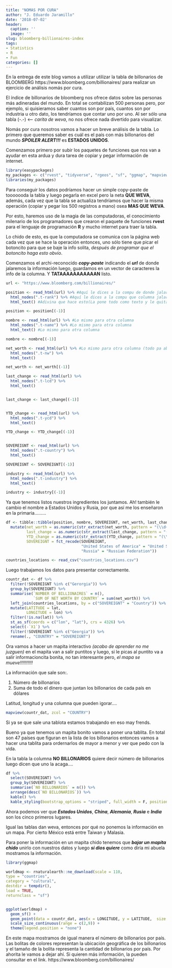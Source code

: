 ```yaml
---
title: "NOMAS POR CURA"
author: "J. Eduardo Jaramillo"
date: '2018-07-02'
header:
  caption: ''
  image: ''
slug: bloomberg-billionaires-index
tags:
- Statistics
- R
- Fun
categories: []
---
```


En la entrega de este blog vamos a utilizar utilizar la tabla de billonarios de BLOOMBERG https://www.bloomberg.com/billionaires/ para realizar un ejercicio de análisis nomás por cura.

El índice de billonarios de bloomberg nos ofrece datos sobre las personas más adineradas del mundo. En total se contabilizan 500 personas pero, por ejemplo, si quisieramos saber cuantos son por país, cuantos son por industria u otro dato, los tendríamos que contar uno por uno. Al ser sólo una tabla (-.-) <-- _carita de weva_, no nos ofrece nada divertido para visualizar.

Nomás por cura nosotros vamos a hacer un breve análisis de la tabla. Lo primero que queremos saber es cuál es el país con más billonarios del mundo **_SPOILER ALERT!!!_** es **ESTADOS UNIDOS**.

Comenzamos primero por subir los paquetes de funciones que nos van a ayudar en esta ardua y dura tarea de copiar y pegar información de internet. 

```r

library(easypackages)
my_packages <- c("rvest", "tidyverse", "rgeos", "sf", "ggmap", "mapview", "readr", "knitr", "ggrepel", "kableExtra")
libraries(my_packages)

```


Para conseguir los datos podríamos hacer un simple copy-paste de tooooooda la tabla y luego pegarla en excel pero la neta **QUE WEVA**, además, cada vez que la tabla se actualiza tendríamos que hacer la misma operación (copiar y pegar los 500 registros a mano) osea **MAS QUE WEVA**.

Por esto, haremos uso de la magia de las computadoras, el conocimiento milenario de los programadores que crearon el paquete de funciones **rvest** para el lenguaje de programación **R** y mucho internet para traer la tabla.

Lo chido de esto, es que la computadora se comunica con la página web cada vez que se hace la operación entonces, uno sólo tiene que picar el botoncito para que se baje la info solita, _después de programar que el botoncito haga esto obvio_.

Comenzamos el archi-reconocido _**copy-paste**_ indicando el **_url_** de donde jalaremos la información luego, guardamos en un vector de caracteres la info de la columna. Y **TATAAAAAAAAAAAN** listo.

```r

url <- "https://www.bloomberg.com/billionaires/"

position <- read_html(url) %>% #Aquí le dices a la compu de donde jalar la info
  html_nodes(".t-rank") %>% #Aquí le dices a la compu que columna jalar
  html_text() #Adivina que hace esto(La pone todo como texto y le quita un montón de carácteres que no sirven)

position <- position[(-1)]

nombre <- read_html(url) %>% #Lo mismo para otra columna
  html_nodes(".t-name") %>% #Lo mismo para otra columna
  html_text() #Lo mismo para otra columna

nombre <- nombre[(-1)]

net_worth <- read_html(url) %>% #Lo mismo para otra columna (todo pa abajo lo mismo)
  html_nodes(".t-nw") %>%
  html_text()

net_worth <- net_worth[(-1)]

last_change <- read_html(url) %>%
  html_nodes(".t-lcd") %>%
  html_text()


last_change <- last_change[(-1)]


YTD_change <- read_html(url) %>%
  html_nodes(".t-ycd") %>%
  html_text()

YTD_change <- YTD_change[(-1)]


SOVEREIGNT <- read_html(url) %>%
  html_nodes(".t-country") %>%
  html_text()

SOVEREIGNT <- SOVEREIGNT[(-1)]

industry <- read_html(url) %>%
  html_nodes(".t-industry") %>%
  html_text()

industry <- industry[(-1)]

```

Ya que tenemos listos nuestros ingredientes los juntamos. Ah! también le cambio el nombre a Estados Unidos y Rusia, por que así me los enseñaron en la primaria.........

```r
df <- tibble::tibble(position, nombre, SOVEREIGNT, net_worth, last_change, YTD_change) %>%
  mutate(net_worth = as.numeric(str_extract(net_worth, pattern = "(\\d+\\.?\\d+)")),
         last_change = as.numeric(str_extract(last_change, pattern = "(\\d+\\.?\\d?+)")),
         YTD_change = as.numeric(str_extract(YTD_change, pattern = "(\\d+\\.?\\d?+)")),
         SOVEREIGNT = fct_recode(SOVEREIGNT,
                                 "United States of America" = "United States",
                                 "Russia" = "Russian Federation"))

countries_locations <- read_csv("countries_locations.csv")
```

Luego trabajamos los datos para presentar correctamente.


```r

countr_dat <- df %>%
  filter(!SOVEREIGNT %in% c("Gerorgia")) %>%
  group_by(SOVEREIGNT) %>%
  summarise(`NUMBER OF BILLIONAIRES` = n(),
            `SUM OF NET WORTH BY COUNTRY` = sum(net_worth)) %>%
  left_join(countries_locations, by = c("SOVEREIGNT" = "Country")) %>%
  mutate(LATITUDE = lat,
         LONGITUDE = lon) %>%
  filter(!is.na(lat)) %>%
  st_as_sf(coords = c("lon", "lat"), crs = 4326) %>%
  select(-`X1`) %>%
  filter(!SOVEREIGNT %in% c("Georgia")) %>%
  rename(., "COUNTRY" = "SOVEREIGNT")

```

Ora vamos a hacer un mapita interactivo _(acabo de aprender no me juzguen)_ en el mapita van a salir puntitos y luego, si le picas al puntito va a salir informacioncita bonita, no tan interesante pero, _el mapa se mueve!!!!!!!!!!_

La información que sale son:.

1. Número de billonarios
2. Suma de todo el dinero que juntan los billonarios de cada país en dólares

Latitud, longitud y una columna que pueden igorar....

```r

mapview(countr_dat, zcol = "COUNTRY")


```


Si ya se que sale una tablota estamos trabajando en eso may frends. 

Bueno ya que tenemos un mapita bonito vamos a poner una tablita. En total son 47 países que figuran en la lista de los billonarios entonces vamos a hacer una tablita para ordernarlos de mayor a menor y ver que pedo con la vida. 

En la tabla la columna **NO BILLONARIOS** quiere decir número de billonarios luego dicen que uno la acaga....

```r

df %>%
  select(SOVEREIGNT) %>%
  group_by(SOVEREIGNT) %>%
  summarise(`NO BILLONARIOS` = n()) %>%
  arrange(desc(`NO BILLONARIOS`)) %>%
  kable() %>%
  kable_styling(bootstrap_options = "striped", full_width = F, position = "left")

```

Ahora podemos ver que **_Estados Unidos_**, **_China_**, **_Alemania_**, **_Rusia_** e **_India_** son los cinco primeros lugares.

Igual las tablas dan weva, entonces por qué no ponemos la información en un mapa. Por cierto México está entre Taiwan y Malasia. 

Para poner la información en un mapita chido tenemos que **_bajar un mapita chido_** unirlo con nuestros datos y luego **_si dios quiere_** como diría mi abuela mostramos la información.


```r

library(ggmap)

worldmap <- rnaturalearth::ne_download(scale = 110,
type = "countries",
category = "cultural",
destdir = tempdir(),
load = TRUE,
returnclass = "sf")


ggplot(worldmap) +
  geom_sf() +
  geom_point(data = countr_dat, aes(x = LONGITUDE, y = LATITUDE,  size = `NUMBER OF BILLIONAIRES`, colour = as.factor(`NUMBER OF BILLIONAIRES`), alpha = .5), inherit.aes = FALSE) +
  scale_size_continuous(range = c(2,9)) +
  theme(legend.position = "none")
```

En este mapa mostramos de igual manera el número de billonarios por país. Las bolitas de colores representan la ubicación geográfica de los billonarios y el tamaño de la bolita representa la cantidad de billonarios por país. Por ahorita le vamos a dejar ahí. Si quieren más información, la pueden consultar en el link. https://www.bloomberg.com/billionaires/ 





















